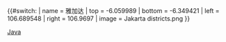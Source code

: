 {{#switch:{{{1}}}
| name   = 雅加达
| top    = -6.059989
| bottom = -6.349421
| left   = 106.689548
| right  = 106.9697
| image  = Jakarta districts.png
}}<noinclude>
{{Location map/Info}}
{{Documentation}}

[[Category:印尼地理位置模板|Java]]

</noinclude>